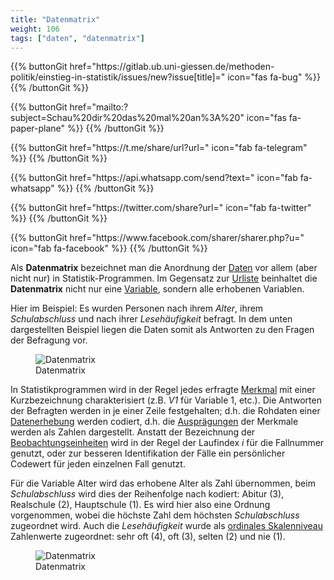 ```yaml
---
title: "Datenmatrix"
weight: 106
tags: ["daten", "datenmatrix"]
---
```


{{% buttonGit href=\"https\:\/\/gitlab.ub.uni-giessen.de\/methoden-politik\/einstieg-in-statistik\/issues\/new?issue[title]=\" icon=\"fas fa-bug\" %}} {{% /buttonGit %}} 

{{% buttonGit href=\"mailto\:?subject=Schau\%20dir\%20das\%20mal\%20an\%3A\%20\" icon=\"fas fa-paper-plane\" %}} {{% /buttonGit %}}

{{% buttonGit href=\"https\:\/\/t.me\/share\/url?url=\" icon=\"fab fa-telegram\" %}} {{% /buttonGit %}}

{{% buttonGit href=\"https\:\/\/api.whatsapp.com\/send?text=\" icon=\"fab fa-whatsapp\" %}} {{% /buttonGit %}}

{{% buttonGit href=\"https\:\/\/twitter.com\/share?url=\" icon=\"fab fa-twitter\" %}} {{% /buttonGit %}}

{{% buttonGit href=\"https\:\/\/www.facebook.com\/sharer\/sharer.php?u=\" icon=\"fab fa-facebook\" %}} {{% /buttonGit %}}

Als **Datenmatrix** bezeichnet man die Anordnung der [Daten](../../glossar/daten/index.html) vor allem (aber nicht nur) in Statistik-Programmen. Im Gegensatz zur [Urliste](../../glossar/urliste/index.html) beinhaltet die **Datenmatrix** nicht nur eine [Variable](../../glossar/variable/index.html), sondern alle erhobenen Variablen.

Hier im Beispiel: Es wurden Personen nach ihrem *Alter*, ihrem *Schulabschluss* und nach ihrer *Lesehäufigkeit* befragt. In dem unten dargestellten Beispiel liegen die Daten somit als Antworten zu den Fragen der Befragung vor.

![Datenmatrix](../images/datenmatrix1.png)

In Statistikprogrammen wird in der Regel jedes erfragte [Merkmal](../../glossar/merkmal/index.html) mit einer Kurzbezeichnung charakterisiert (z.B. *V1* für Variable 1, etc.). Die Antworten der Befragten werden in je einer Zeile festgehalten; d.h. die Rohdaten einer [Datenerhebung](../../glossar/datenerhebung/index.html) werden codiert, d.h. die [Ausprägungen](../../glossar/merkmalsauspraegung/index.html) der Merkmale werden als Zahlen dargestellt. Anstatt der Bezeichnung der [Beobachtungseinheiten](../../glossar/beobachtungseinheit/index.html) wird in der Regel der Laufindex $i$ für die Fallnummer genutzt, oder zur besseren Identifikation der Fälle ein persönlicher Codewert für jeden einzelnen Fall genutzt.

Für die Variable Alter wird das erhobene Alter als Zahl übernommen, beim *Schulabschluss* wird dies der Reihenfolge nach kodiert: Abitur ($3$), Realschule ($2$), Hauptschule ($1$). Es wird hier also eine Ordnung vorgenommen, wobei die höchste Zahl dem höchsten *Schulabschluss* zugeordnet wird. Auch die *Lesehäufigkeit* wurde als [ordinales Skalenniveau](../../glossar/ordinalskala/index.html) Zahlenwerte zugeordnet: sehr oft ($4$), oft ($3$), selten ($2$) und nie ($1$).

![Datenmatrix](../images/datenmatrix2.png)